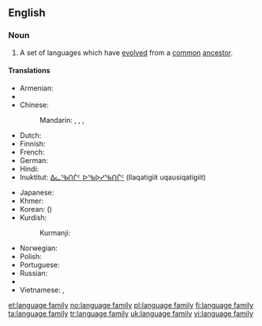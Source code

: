 ==English==
{{wikipedia}}

===Noun===
{{en-noun|language families|head=[[language]] [[family]]}}

# {{context|linguistics|lang=en}} A set of languages which have [[evolved]] from a [[common]] [[ancestor]].

====Translations====
{{trans-top|set of languages}}
* Armenian: {{t|hy|լեզվաընտանիք|sc=Armn}}
* {{trreq|Burmese}}
* Chinese:
*: Mandarin: {{t|cmn|語系|sc=Hani}}, {{t+|cmn|语系|tr=yǔxì|sc=Hani}}, {{t|cmn|語族|sc=Hani}}, {{t+|cmn|语族|tr=yǔzú|sc=Hani}}
* Dutch: {{t+|nl|taalfamilie|c}}
* Finnish: {{t+|fi|kielikunta}}
* French: {{t|fr|famille de langues|f}}
* German: {{t+|de|Sprachfamilie|f}}
* Hindi: {{t|hi|भाषा-परिवार|m|tr=bhāṣā-parivār}}
* Inuktitut: [[ᐃᓚᖃᑎᒌᑦ ᐅᖃᐅᓯᖃᑎᒌᑦ]] (Ilaqatigiit uqausiqatigiit)
{{trans-mid}}
* Japanese: {{t|ja|語族|tr=ごぞく, gozoku|sc=Jpan}}
* Khmer: {{t|km|អំបូរភាសា|sc=Khmr|tr=ɑmboo pʰiesaa}}
* Korean: {{t+|ko|어족|tr=eo-jok|sc=Hang}} ({{t+|ko|語族|sc=Kore}})
* Kurdish:
*: Kurmanji: {{t|kmr|zimanmalbat|f}}
* Norwegian: {{t+|no|språkfamilie|m}}
* Polish: {{l|pl|rodzina}} {{l|pl|językowy|językowa}} {{g|f}}
* Portuguese: {{t|pt|família linguística|f}}
* Russian: {{t|ru|языковая семья|f|tr=jazykovája semʹjá|sc=Cyrl}}
* {{trreq|Tibetan}}
* Vietnamese: {{t|vi|ngữ hệ}}, {{t|vi|hệ ngôn ngữ}}
{{trans-bottom}}

[[et:language family]]
[[no:language family]]
[[pl:language family]]
[[fi:language family]]
[[ta:language family]]
[[tr:language family]]
[[uk:language family]]
[[vi:language family]]